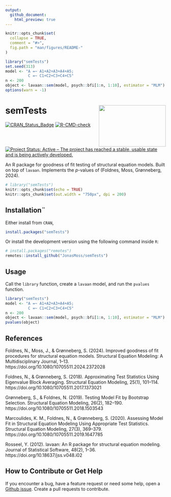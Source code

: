 ```yaml
---
output:
  github_document:
    html_preview: true
---
```


<!-- README.md is generated from README.Rmd. Please edit that file -->

```r
knitr::opts_chunk$set(
  collapse = TRUE,
  comment = "#>",
  fig.path = "man/figures/README-"
)
```

```r
library("semTests")
set.seed(313)
model <- "A =~ A1+A2+A3+A4+A5;
          C =~ C1+C2+C3+C4+C5"
n <- 200
object <- lavaan::sem(model, psych::bfi[1:n, 1:10], estimator = "MLM")
options(warn = -1)
```
# semTests <img src="man/figures/logo.png" align="right" width="210" height="130" />

[![CRAN_Status_Badge](https://www.r-pkg.org/badges/version/semTests)](https://cran.r-project.org/package=semTests)
[![R-CMD-check](https://github.com/JonasMoss/semTests/actions/workflows/R-CMD-check.yaml/badge.svg)](https://github.com/JonasMoss/semTests/actions/workflows/R-CMD-check.yaml)
[![Project Status: Active – The project has reached a stable, usable state and is being actively developed.](https://www.repostatus.org/badges/latest/active.svg)](https://www.repostatus.org/#active)

An R package for goodness of fit testing of structural equation models. Built on top of `lavaan`. Implements the *p*-values of (Foldnes, Moss, Grønneberg, 2024).

```r
# library("semTests")
knitr::opts_chunk$set(echo = TRUE)
knitr::opts_chunk$set(out.width = "750px", dpi = 200)
```

## Installation¨
Either install from `CRAN`,
```r
install.packages("semTests")
```
Or install the development version using the following command inside `R`:
```r
# install.packages("remotes")
remotes::install_github("JonasMoss/semTests")
```

## Usage
Call the `library` function, create a `lavaan` model, and run the 
`pvalues` function. 

```r
library("semTests")
model <- "A =~ A1+A2+A3+A4+A5;
          C =~ C1+C2+C3+C4+C5"
n <- 200
object <- lavaan::sem(model, psych::bfi[1:n, 1:10], estimator = "MLM")
pvalues(object)
```
## References

Foldnes, N., Moss, J., & Grønneberg, S. (2024). Improved goodness of fit procedures for structural equation models. Structural Equation Modeling: A Multidisciplinary Journal, 1–13. https://doi.org/10.1080/10705511.2024.2372028

Foldnes, N., & Grønneberg, S. (2018). Approximating Test Statistics Using Eigenvalue Block Averaging. Structural Equation Modeling, 25(1), 101–114. https://doi.org/10.1080/10705511.2017.1373021

Grønneberg, S., & Foldnes, N. (2019). Testing Model Fit by Bootstrap Selection. Structural Equation Modeling, 26(2), 182–190. https://doi.org/10.1080/10705511.2018.1503543

Marcoulides, K. M., Foldnes, N., & Grønneberg, S. (2020). Assessing Model Fit in Structural Equation Modeling Using Appropriate Test Statistics. Structural Equation Modeling, 27(3), 369–379. https://doi.org/10.1080/10705511.2019.1647785

Rosseel, Y. (2012). lavaan: An R package for structural equation modeling.
Journal of Statistical Software, 48(2), 1–36. https://doi.org/10.18637/jss.v048.i02

## How to Contribute or Get Help
If you encounter a bug, have a feature request or need some help, open a [Github issue](https://github.com/JonasMoss/semTests/issues). Create a pull requests to contribute.
